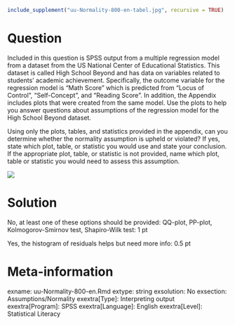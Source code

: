 ```{r, echo = FALSE, results = "hide"}
include_supplement("uu-Normality-800-en-tabel.jpg", recursive = TRUE)
```



Question
========
Included in this question is SPSS output from a multiple regression model from a dataset from the US National Center of Educational Statistics. This dataset is called High School Beyond and has data on variables related to students’ academic achievement. Specifically, the outcome variable for the regression model is “Math Score” which is predicted from “Locus of Control”, “Self-Concept”, and “Reading Score”. In addition, the Appendix includes plots that were created from the same model. Use the plots to help you answer questions about assumptions of the regression model for the High School Beyond dataset. 

Using only the plots, tables, and statistics provided in the appendix, can you determine whether the normality assumption is upheld or violated? If yes, state which plot, table, or statistic you would use and state your conclusion. If the appropriate plot, table, or statistic is not provided, name which plot, table or statistic you would need to assess this assumption. 

![](uu-Normality-800-en-tabel.jpg)
  

Solution
========
  
No, at least one of these options should be provided: QQ-plot, PP-plot, Kolmogorov-Smirnov test, Shapiro-Wilk test: 1 pt

Yes, the histogram of residuals helps but need more info: 0.5 pt



Meta-information
================
exname: uu-Normality-800-en.Rmd
extype: string
exsolution: No 
exsection: Assumptions/Normality
exextra[Type]: Interpreting output
exextra[Program]: SPSS
exextra[Language]: English
exextra[Level]: Statistical Literacy
